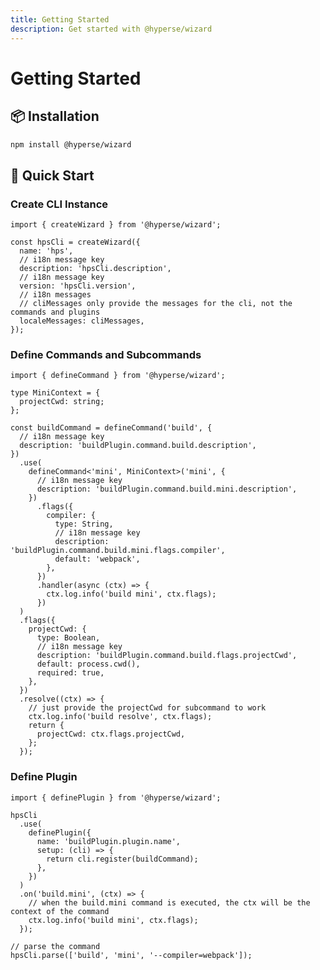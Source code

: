 ```yaml
---
title: Getting Started
description: Get started with @hyperse/wizard
---
```


# Getting Started

## 📦 Installation

```sh npm2yarn
npm install @hyperse/wizard
```

## 🚀 Quick Start

### Create CLI Instance

```tsx
import { createWizard } from '@hyperse/wizard';

const hpsCli = createWizard({
  name: 'hps',
  // i18n message key
  description: 'hpsCli.description',
  // i18n message key
  version: 'hpsCli.version',
  // i18n messages
  // cliMessages only provide the messages for the cli, not the commands and plugins
  localeMessages: cliMessages,
});
```

### Define Commands and Subcommands

```tsx
import { defineCommand } from '@hyperse/wizard';

type MiniContext = {
  projectCwd: string;
};

const buildCommand = defineCommand('build', {
  // i18n message key
  description: 'buildPlugin.command.build.description',
})
  .use(
    defineCommand<'mini', MiniContext>('mini', {
      // i18n message key
      description: 'buildPlugin.command.build.mini.description',
    })
      .flags({
        compiler: {
          type: String,
          // i18n message key
          description: 'buildPlugin.command.build.mini.flags.compiler',
          default: 'webpack',
        },
      })
      .handler(async (ctx) => {
        ctx.log.info('build mini', ctx.flags);
      })
  )
  .flags({
    projectCwd: {
      type: Boolean,
      // i18n message key
      description: 'buildPlugin.command.build.flags.projectCwd',
      default: process.cwd(),
      required: true,
    },
  })
  .resolve((ctx) => {
    // just provide the projectCwd for subcommand to work
    ctx.log.info('build resolve', ctx.flags);
    return {
      projectCwd: ctx.flags.projectCwd,
    };
  });
```

### Define Plugin

```tsx
import { definePlugin } from '@hyperse/wizard';

hpsCli
  .use(
    definePlugin({
      name: 'buildPlugin.plugin.name',
      setup: (cli) => {
        return cli.register(buildCommand);
      },
    })
  )
  .on('build.mini', (ctx) => {
    // when the build.mini command is executed, the ctx will be the context of the command
    ctx.log.info('build mini', ctx.flags);
  });

// parse the command
hpsCli.parse(['build', 'mini', '--compiler=webpack']);
```
